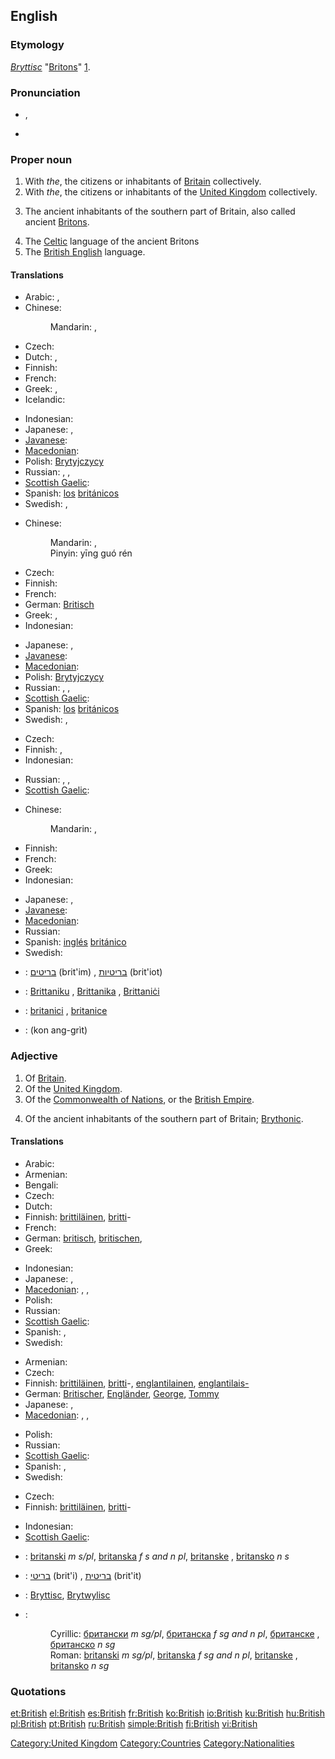 {{wikipedia|dab=British}}{{also|british}}
==English==

{{rank|school|language|court|752|British|meant|tears|expected}}

===Etymology===
{{etyl|ang}} ''[[Bryttisc]]'' "[[Britons]]" [http://www.etymonline.com/index.php?search=British].

===Pronunciation===
* {{a|GA|RP}} {{IPA|/ˈbɹɪt.ɪʃ/}}, {{SAMPA|/"brIt.IS/}}
* {{audio|en-us-british.ogg|Audio (US)}}

===Proper noun===
{{en-proper noun}}

# With ''the'', the citizens or inhabitants of [[Britain]] collectively.
# With ''the'', the citizens or inhabitants of the [[United Kingdom]] collectively.
# {{history}} The ancient inhabitants of the southern part of Britain, also called ancient [[Briton]]s.
# The [[Celtic]] language of the ancient Britons 
# The [[British English]] language.

====Translations====
{{trans-top|citizens or inhabitants of Britain}}
* Arabic: {{t-|ar|بريطاني|m|tr=biriTaaniy}}, {{t|ar|بريطانية|f|tr=biriTaníyya}}
* Chinese:
*: Mandarin: {{t-|cmn|英國人|sc=Hani}}, {{t-|cmn|英国人|tr=Yīngguórén|sc=Hani}}
* Czech: {{t-|cs|Britové|m|p}}
* Dutch: {{t-|nl|Brit|m}}, {{t-|nl|Britse|f}}
* Finnish: {{t-|fi|britti|alt=britit}}
* French: {{t+|fr|Britannique|m|f}}
* Greek: {{t-|el|Βρεττανός|m}},  {{t|el|Βρεττανή|f}}
* Icelandic: {{t-|is|Breti|m}}
{{trans-mid}}
* Indonesian: {{t-|id|Bangsa Inggris|xs=Indonesian}}
* Japanese: {{t+|ja|イギリス人|tr=Igirisu-jin}}, {{t+|ja|英国人|tr=Eikoku-jin}}
* [[Javanese]]: {{t-|jv|Bangsa Inggeris|xs=Javanese}}
* [[Macedonian]]: {{t|mk|Британци|p|tr=Brítanci}}
* Polish: [[Brytyjczycy]] {{p}}
* Russian: {{t+|ru|британец|m|tr=británec}}, {{t+|ru|британка|f|tr=británka}}, {{t|ru|британцы|m|p|tr=británcy}}
* [[Scottish Gaelic]]: {{t-|gd|Breatannaich|m|xs=Scottish Gaelic}}
* Spanish: [[los]] [[británico]]s {{p}}
* Swedish: {{t|sv|britt|c}}, {{t|sv|brittiska|c}}
{{trans-bottom}}

{{trans-top|the citizens or inhabitants of the UK}}
* Chinese:
*: Mandarin: {{t-|cmn|英國人|sc=Hani}}, {{t-|cmn|英国人|tr=Yīngguórén|sc=Hani}}
*: Pinyin: yīng guó rén
* Czech: {{t-|cs|Britové|m|p}}
* Finnish: {{t-|fi|britti|alt=britit}}
* French: {{t+|fr|Britannique|m|f}}
* German: [[Britisch]]
* Greek: {{t-|el|Βρεττανός|m}},  {{t|el|Βρεττανή|f}}
* Indonesian: {{t-|id|Orang Inggris|xs=Indonesian}}
{{trans-mid}}
* Japanese: {{t+|ja|イギリス人|tr=Igirisu-jin}}, {{t+|ja|英国人|tr=Eikoku-jin}}
* [[Javanese]]: {{t-|jv|Wong Inggeris|xs=Javanese}}
* [[Macedonian]]: {{t|mk|Британци|p|tr=Brítanci}}
* Polish: [[Brytyjczycy]] {{p}}
* Russian: {{t+|ru|британец|m|tr=británec}}, {{t+|ru|британка|f|tr=británka}}, {{t|ru|британцы|m|p|tr=británcy}}
* [[Scottish Gaelic]]: {{t-|gd|Breatannaich|m|xs=Scottish Gaelic}}
* Spanish: [[los]] [[británico]]s {{p}}
* Swedish: {{t|sv|britt|c}}, {{t|sv|brittiska|c}}
{{trans-bottom}}

{{trans-top|history: ancient inhabitants of the southern part of Britain}}
* Czech: {{t-|cs|Britonové|m|p}}
* Finnish: {{t-|fi|britti|alt=britit}}, {{t-|fi|brittiläinen|alt=brittiläiset}}
* Indonesian: {{t-|id|Orang Inggris Kuno| Orang Saxon (Sakson)|Orang Pribumi Inggris|xs=Indonesian}}
{{trans-mid}}
* Russian: {{t|ru|бритт|m|tr=britt}}, {{t|ru| бриттка|f|tr=bríttka}}, {{t|ru|бритты|m|p|tr=brítty}}
* [[Scottish Gaelic]]: {{t-|gd|Breatannaich|m|xs=Scottish Gaelic}}
{{trans-bottom}}

{{trans-top|the British English language}}
* Chinese:
*: Mandarin: {{t|cmn|英國英語|sc=Hani}}, {{t|cmn|英国英语|tr=Yīngguóyǔ|sc=Hani}}
* Finnish: {{t-|fi|englanninenglanti}}
* French: {{t+|fr|anglais britannique|m}}
* Greek: {{t+|el|αγγλικά|n|p}}
* Indonesian: {{t-|id|Bahasa Inggris|xs=Indonesian}}
{{trans-mid}}
* Japanese: {{t|ja|イギリス英語|tr=Igirisu eigo}},  {{t|ja|英英語 / 英々語|tr=Ei eigo}}
* [[Javanese]]: {{t-|jv|Basa Inggeris|xs=Javanese}}
* [[Macedonian]]: {{t|mk|британски англиски|m|tr=brítanski ángliski}}
* Russian: {{t|ru|британский английский|m|tr=brítanskij ángliskij}}
* Spanish: [[inglés]] [[británico]]
* Swedish: {{t|sv|brittisk engelska|c}}
{{trans-bottom}}

{{checktrans-top}}
<!-- Most of these are in singular. Should they really be? -->
* {{ttbc|Hebrew}}: [[בריטים]] (brit'im) {{m|p}}, [[בריטיות]] (brit'iot) {{f|p}}
{{trans-mid}}
* {{ttbc|Maltese}}: [[Brittaniku]] {{m}}, [[Brittanika]] {{f}}, [[Brittaniċi]] {{p}}
* {{ttbc|Romanian}}: [[britanici]] {{m|p}}, [[britanice]] {{f|p}}
* {{ttbc|Thai}}: {{Thai|[[คนอังกฤษ]]}} (kon ang-grìt)
{{trans-bottom}}

===Adjective===
{{en-adj}}

# Of [[Britain]].
# Of the [[United Kingdom]].
# Of the [[Commonwealth of Nations]], or the [[British Empire]].
# {{historical}} Of the ancient inhabitants of the southern part of Britain; [[Brythonic]].

====Translations====
{{trans-top|of Britain}}
* Arabic: {{t-|ar|بريطاني|tr=biriTaaniy}}
* Armenian: {{t-|hy|բրիտանական|tr=britanakan}}
* Bengali: {{t|bn|ব্রিটিশ|sc=Beng|xs=Bengali}}
* Czech: {{t-|cs|britský}}
* Dutch: {{t+|nl|Brits}}
* Finnish: [[brittiläinen]], [[britti]]-
* French: {{t+|fr|britannique|m|f}}
* German: [[britisch]], [[britischen]], {{t|de|britisch}}
* Greek: {{t+|el|βρετανικός|m}}
{{trans-mid}}
* Indonesian: {{t+|id|Inggris|xs=Indonesian}}
* Japanese: {{t|ja|イギリスの|tr=igirisu no}}, {{t|ja|英国の|tr=eikoku no}}
* [[Macedonian]]: {{t-|mk|британски|m|tr=brítanski}},  {{t|mk|британска|f|tr=brítanska}},  {{t|mk|британско|n|tr=brítansko}}
* Polish: {{t+|pl|brytyjski|m}}
* Russian: {{t+|ru|британский|tr=británskij}}
* [[Scottish Gaelic]]: {{t-|gd|Breatannach|xs=Scottish Gaelic}}
* Spanish: {{t+|es|británico|m}}, {{t-|es|británica|f}}
* Swedish: {{t|sv|brittisk}}
{{trans-bottom}}

{{trans-top|colloquial: of the UK}}
* Armenian: {{t-|hy|բրիտանական|tr=britanakan}}
* Czech: {{t-|cs|britský}}
* Finnish: [[brittiläinen]], [[britti]]-, [[englantilainen]], [[englantilais-]]
* German: [[Britischer]], [[Engländer]], [[George]], [[Tommy]]
* Japanese: {{t|ja|イギリスの|tr=igirisu no}}, {{t|ja|英国の|tr=eikoku no}}
* [[Macedonian]]: {{t-|mk|британски|m|tr=brítanski}},  {{t|mk|британска|f|tr=brítanska}},  {{t|mk|британско|n|tr=brítansko}}
{{trans-mid}}
* Polish: {{t+|pl|brytyjski|m}}
* Russian: {{t+|ru|британский|tr=británskij}}
* [[Scottish Gaelic]]: {{t-|gd|Breatannach|xs=Scottish Gaelic}}
* Spanish: {{t+|es|británico|m}}, {{t-|es|británica|f}}
* Swedish: {{t|sv|brittisk}}
{{trans-bottom}}

{{trans-top|history: of the ancient inhabitants of the southern part of Britain}}
* Czech: {{t-|cs|britonský}}
* Finnish: [[brittiläinen]], [[britti]]-
{{trans-mid}}
* Indonesian: {{t-|id|Sejarah Orang Inggris Purba|xs=Indonesian}}
* [[Scottish Gaelic]]: {{t-|gd|Breatannach|xs=Scottish Gaelic}}
{{trans-bottom}}

{{checktrans-top}}
* {{ttbc|Bosnian}}: [[britanski]] ''m s/pl'', [[britanska]] ''f s and n pl'', [[britanske]] {{f}} {{p}}, [[britansko]] ''n s''
* {{ttbc|Hebrew}}: [[בריטי]] (brit'i) {{m}}, [[בריטית]] (brit'it) {{f}}
* {{ttbc|Old English}}: [[Bryttisc]], [[Brytwylisc]]
* {{ttbc|Serbian}}:
*: Cyrillic: [[британски]] ''m sg/pl'', [[британска]] ''f sg and n pl'', [[британске]] {{f}} {{p}}, [[британско]] ''n sg''
*: Roman: [[britanski]] ''m sg/pl'', [[britanska]] ''f sg and n pl'', [[britanske]] {{f}} {{p}}, [[britansko]] ''n sg''
{{checktrans-bottom}}

===Quotations===
{{seeCites}}

[[Category:United Kingdom]]
[[Category:Countries]]
[[Category:Nationalities]]

[[et:British]]
[[el:British]]
[[es:British]]
[[fr:British]]
[[ko:British]]
[[io:British]]
[[ku:British]]
[[hu:British]]
[[pl:British]]
[[pt:British]]
[[ru:British]]
[[simple:British]]
[[fi:British]]
[[vi:British]]